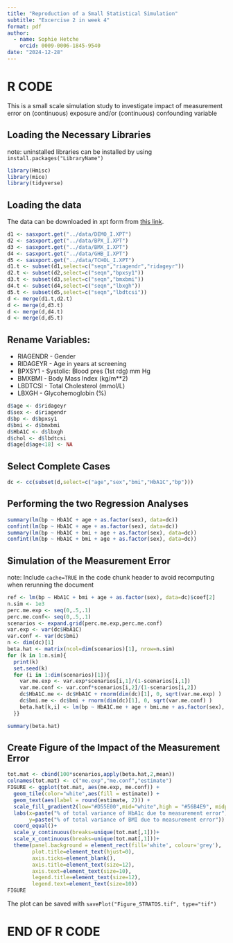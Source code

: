 ```yaml
---
title: "Reproduction of a Small Statistical Simulation"
subtitle: "Excercise 2 in week 4"
format: pdf
author: 
  - name: Sophie Hetche
    orcid: 0009-0006-1845-9540
date: "2024-12-28"
---
```



# R CODE

This is a small scale simulation study to investigate impact of measurement error on (continuous) exposure and/or (continuous) confounding variable


## Loading the Necessary Libraries

note: uninstalled libraries can be installed by using `install.packages("LibraryName")`

```r

library(Hmisc)
library(mice)
library(tidyverse)

```

## Loading the data

The data can be downloaded in xpt form from [this link](https://wwwn.cdc.gov/nchs/nhanes/continuousnhanes/default.aspx?BeginYear=2015).


```r

d1 <- sasxport.get("../data/DEMO_I.XPT")
d2 <- sasxport.get("../data/BPX_I.XPT")
d3 <- sasxport.get("../data/BMX_I.XPT")
d4 <- sasxport.get("../data/GHB_I.XPT")
d5 <- sasxport.get("../data/TCHOL_I.XPT")
d1.t <- subset(d1,select=c("seqn","riagendr","ridageyr"))
d2.t <- subset(d2,select=c("seqn","bpxsy1"))
d3.t <- subset(d3,select=c("seqn","bmxbmi"))
d4.t <- subset(d4,select=c("seqn","lbxgh"))
d5.t <- subset(d5,select=c("seqn","lbdtcsi"))
d <- merge(d1.t,d2.t)
d <- merge(d,d3.t)
d <- merge(d,d4.t)
d <- merge(d,d5.t)
```

## Rename Variables:

- RIAGENDR - Gender
- RIDAGEYR - Age in years at screening
- BPXSY1 - Systolic: Blood pres (1st rdg) mm Hg
- BMXBMI - Body Mass Index (kg/m**2) 
- LBDTCSI - Total Cholesterol (mmol/L)
- LBXGH - Glycohemoglobin (%)


```r

d$age <- d$ridageyr
d$sex <- d$riagendr
d$bp <- d$bpxsy1
d$bmi <- d$bmxbmi
d$HbA1C <- d$lbxgh
d$chol <- d$lbdtcsi
d$age[d$age<18] <- NA

```

## Select Complete Cases

```r
dc <- cc(subset(d,select=c("age","sex","bmi","HbA1C","bp")))
```

## Performing the two Regression Analyses

```r
summary(lm(bp ~ HbA1C + age + as.factor(sex), data=dc))
confint(lm(bp ~ HbA1C + age + as.factor(sex), data=dc))
summary(lm(bp ~ HbA1C + bmi + age + as.factor(sex), data=dc))
confint(lm(bp ~ HbA1C + bmi + age + as.factor(sex), data=dc))
```

## Simulation of the Measurement Error

note: Include `cache=TRUE` in the code chunk header to avoid recomputing when rerunning the document

```r

ref <- lm(bp ~ HbA1C + bmi + age + as.factor(sex), data=dc)$coef[2]
n.sim <- 1e3
perc.me.exp <- seq(0,.5,.1)
perc.me.conf<- seq(0,.5,.1)
scenarios <- expand.grid(perc.me.exp,perc.me.conf)
var.exp <- var(dc$HbA1C)
var.conf <- var(dc$bmi)
n <- dim(dc)[1]
beta.hat <- matrix(ncol=dim(scenarios)[1], nrow=n.sim)
for (k in 1:n.sim){
  print(k)
  set.seed(k)
  for (i in 1:dim(scenarios)[1]){
    var.me.exp <- var.exp*scenarios[i,1]/(1-scenarios[i,1])
    var.me.conf <- var.conf*scenarios[i,2]/(1-scenarios[i,2])
    dc$HbA1C.me <- dc$HbA1C + rnorm(dim(dc)[1], 0, sqrt(var.me.exp) )
    dc$bmi.me <- dc$bmi + rnorm(dim(dc)[1], 0, sqrt(var.me.conf) )
    beta.hat[k,i] <- lm(bp ~ HbA1C.me + age + bmi.me + as.factor(sex), data=dc)$coef[2]
  }}
```
```r
summary(beta.hat)
```

## Create Figure of the Impact of the Measurement Error

```r

tot.mat <- cbind(100*scenarios,apply(beta.hat,2,mean))
colnames(tot.mat) <- c("me.exp","me.conf","estimate")
FIGURE <- ggplot(tot.mat, aes(me.exp, me.conf)) +
  geom_tile(color="white",aes(fill = estimate)) +
  geom_text(aes(label = round(estimate, 2))) +
  scale_fill_gradient2(low="#D55E00",mid="white",high = "#56B4E9", midpoint=ref) +
  labs(x=paste("% of total variance of HbA1c due to measurement error"),
       y=paste("% of total variance of BMI due to measurement error")) +
  coord_equal()+
  scale_y_continuous(breaks=unique(tot.mat[,1]))+
  scale_x_continuous(breaks=unique(tot.mat[,1]))+
  theme(panel.background = element_rect(fill='white', colour='grey'),
        plot.title=element_text(hjust=0),
        axis.ticks=element_blank(),
        axis.title=element_text(size=12),
        axis.text=element_text(size=10),
        legend.title=element_text(size=12),
        legend.text=element_text(size=10))
FIGURE
```
The plot can be saved with `savePlot("Figure_STRATOS.tif", type="tif")`


# END OF R CODE

